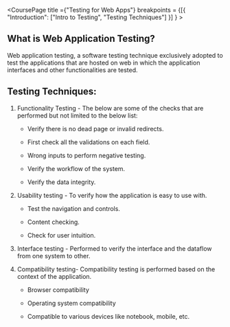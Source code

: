 
<CoursePage title ={"Testing for Web Apps"}  breakpoints = {[{ "Introduction": ["Intro to Testing", "Testing Techniques"] }] } > 

<Section data-name="Intro to Testing">

<H2> What is Web Application Testing?</H2>

Web application testing, a software testing technique exclusively adopted to test the applications that are hosted on web in which the application interfaces and other functionalities are tested.

</Section>

<Section data-name="Testing Techniques">

<H2> Testing Techniques:</H2>

1. Functionality Testing - The below are some of the checks that are performed but not limited to the below list:

   - Verify there is no dead page or invalid redirects.

   - First check all the validations on each field.

   - Wrong inputs to perform negative testing.

   - Verify the workflow of the system.

   - Verify the data integrity.



2. Usability testing - To verify how the application is easy to use with.



   - Test the navigation and controls.

   - Content checking.

   - Check for user intuition.



3. Interface testing - Performed to verify the interface and the dataflow from one system to other.



4. Compatibility testing- Compatibility testing is performed based on the context of the application.



   - Browser compatibility

   - Operating system compatibility

   - Compatible to various devices like notebook, mobile, etc.

</Section>

</CoursePage> 
